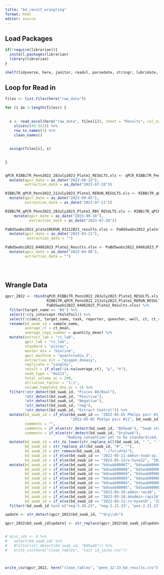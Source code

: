 ```yaml
---
title: "bd_result_wrangling"
format: html
editor: source
---
```


## Load Packages

```r

if(!require(librarian)){
  install.packages(librarian)
  library(librarian)
}

shelf(tidyverse, here, janitor, readxl, parsedate, stringr, lubridate, stringi)

```

## Loop for Read in
```r
files <- list.files(here("raw_data"))

for (i in 1:length(files)) {
  
  
  x <- read_excel(here("raw_data", files[i]), sheet = "Results", col_names = F) %>% 
    slice(c(43:331)) %>% 
    row_to_names(1) %>% 
    clean_names()
    
  
  assign(files[i], x)
  
  
}


qPCR_RIBBiTR_Penn2022_28July2023_Plate1_RESULTS.xls <- qPCR_RIBBiTR_Penn2022_28July2023_Plate1_RESULTS.xls %>% 
  mutate(qpcr_date = as_date("2023-08-22"),
         extraction_date = as_date("2023-07-28"))

RIBBiTR_qPCR_Penn2022_21July2023_Plate1_RERUN_RESULTS.xls <- RIBBiTR_qPCR_Penn2022_21July2023_Plate1_RERUN_RESULTS.xls %>% 
  mutate(qpcr_date = as_date("2023-09-05"),
         extraction_date = as_date("2023-07-21"))

RIBBiTR_qPCR_Penn2022_28July2023_Plate2_RBV_RESULTS.xls <- RIBBiTR_qPCR_Penn2022_28July2023_Plate2_RBV_RESULTS.xls %>% 
    mutate(qpcr_date = as_date("2023-09-10"),
           extraction_date = as_date("2023-07-28"))

PaBdSwabs2022_plate1RERUN_03212023_results.xlsx <- PaBdSwabs2022_plate1RERUN_03212023_results.xlsx %>% 
  mutate(qpcr_date = as_date("2023-03-21"),
          extraction_date = "")

PaBdSwabs2022_04062023_Plate2_Results.xlsx <- PaBdSwabs2022_04062023_Plate2_Results.xlsx %>% 
  mutate(qpcr_date = as_date("2023-04-06"),
         extraction_date = "")

  
  

```

## Wrangle Data
```r

qpcr_2022 <- rbind(qPCR_RIBBiTR_Penn2022_28July2023_Plate1_RESULTS.xls, RIBBiTR_qPCR_Penn2022_28July2023_Plate2_RBV_RESULTS.xls,
                   RIBBiTR_qPCR_Penn2022_21July2023_Plate1_RERUN_RESULTS.xls, PaBdSwabs2022_plate1RERUN_03212023_results.xlsx,
                   PaBdSwabs2022_04062023_Plate2_Results.xlsx) %>% 
  filter(target_name == 'Bd') %>% 
  select(!c(y_intercept:tholdfail)) %>% 
  select(!c(omit, target_name, task, reporter, quencher, well, ct, ct_sd, quantity, quantity_sd, well_position)) %>% 
  rename(bd_swab_id = sample_name,
         average_ct = ct_mean,
         average_copy_number = quantity_mean) %>% 
  mutate(extract_lab = "rz_lab",
         qpcr_lab = "rz_lab",
         standard = "pisces",
         master_mix = "bioline",
         qpcr_machine = "quantstudio_3",
         extraction_kit = "qiagen_dneasy",
         replicate = "singley",
         result = if_else(!is.na(average_ct), "p", "n"),
         swab_type = "mw113",
         total_volume_uL = 200,
         dillution_factor = "1:1",
         volume_template_dna_uL = 5) %>% 
  filter(!str_detect(bd_swab_id, "Pisces Bd/Bsal"),
         !str_detect(bd_swab_id, "Positive"),
         !str_detect(bd_swab_id, "Negative"),
         !str_detect(bd_swab_id, "neg"),
         !str_detect(bd_swab_id, "Extract Control")) %>% 
  mutate(bd_swab_id = if_else(bd_swab_id == "2022-05-05 Phelps pscr #11; skin tag on throat",
                              "2022-05-05 Phelps pscr #11", bd_swab_id),
         comments = "",
         comments = if_else(str_detect(bd_swab_id, "BdSwab"), "Swab stored in RNA shield", comments),
         comments = if_else(str_detect(bd_swab_id, "DrySwab"), 
                            "Naming convention yet to be standardized, Non-intuitive convention but correct", comments)) %>% 
  mutate(bd_swab_id = str_to_lower(str_replace_all(bd_swab_id, " ", "-")),
         bd_swab_id = str_replace_all(bd_swab_id, "#", ""),
         bd_swab_id = str_remove(bd_swab_id, "-(?=\\d+$)"),
         bd_swab_id = if_else(bd_swab_id == "2022-05-11-admin-toad-sp.19", "2022-05-11-admin-toad19", bd_swab_id),
         bd_swab_id = if_else(bd_swab_id == "2022-05-12rv-hyve22", "2022-05-12-rv-hyve22", bd_swab_id)) %>% 
  mutate(bd_swab_id = if_else(bd_swab_id == "bdswab00067", "bdswab000067", bd_swab_id),
         bd_swab_id = if_else(bd_swab_id == "bdswab00068", "bdswab000068", bd_swab_id),
         bd_swab_id = if_else(bd_swab_id == "bdswab00069", "bdswab000069", bd_swab_id),
         bd_swab_id = if_else(bd_swab_id == "bdswab00083", "bdswab000083", bd_swab_id),
         bd_swab_id = if_else(bd_swab_id == "bdswab00084", "bdswab000084", bd_swab_id),
         bd_swab_id = if_else(bd_swab_id == "bdswab00085", "bdswab000085", bd_swab_id),
         bd_swab_id = if_else(bd_swab_id == "2022-04-19-admin-raca9", "2022-05-19-admin-raca9", bd_swab_id),
         bd_swab_id = if_else(bd_swab_id == "2022-05-18‚äêadmin-rapi16", "2022-05-18-admin-rapi16", bd_swab_id),
         bd_swab_id = if_else(bd_swab_id == "2022-05-12-rv-hyve10", "2022-05-12-rv-hyve18", bd_swab_id)) %>% 
  filter(!bd_swab_id %in% c("neg-3.28.23", "neg-2.21.23", "pos-2.21.23", "pos-3.27.23"))

update <- str_detect(qpcr_2022$bd_swab_id, "^dry\\d+")

qpcr_2022$bd_swab_id[update] <- str_replace(qpcr_2022$bd_swab_id[update], "^dry", "dryswab")


# miss_ids <- d %>%
#   select(bd_swab_id) %>%
#   #filter(str_detect(bd_swab_id, "BdSwab")) %>%
#   write_csv(here("clean_tables", "last_id_joins.csv"))



write_csv(qpcr_2022, here("clean_tables", "penn_22-23_bd_results.csv"))
```

